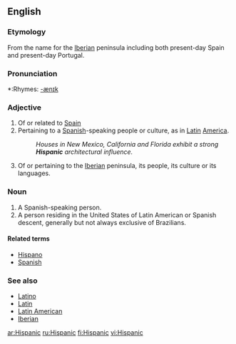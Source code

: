 ==English==

===Etymology===
From {{term|Hispania}} the {{L.}} name for the [[Iberia]]n peninsula including both present-day Spain and present-day Portugal.

===Pronunciation===
*:Rhymes: [[Rhymes:English:-ænɪk|-ænɪk]]

===Adjective===
{{en-adj}}

# Of or related to [[Spain]]
# Pertaining to a [[Spanish]]-speaking people or culture, as in [[Latin]] [[America]].
#:''Houses in New Mexico, California and Florida exhibit a strong '''Hispanic''' architectural influence.''
# {{context|historical}} Of or pertaining to the [[Iberia]]n peninsula, its people, its culture or its languages.

===Noun===
{{en-noun}}

# A Spanish-speaking person.
# A person residing in the United States of Latin American or Spanish descent, generally but not always exclusive of Brazilians.

====Related terms====
* [[Hispano]]
* [[Spanish]]

===See also===
* [[Latino]]
* [[Latin]]
* [[Latin American]]
* [[Iberian]]

[[ar:Hispanic]]
[[ru:Hispanic]]
[[fi:Hispanic]]
[[vi:Hispanic]]